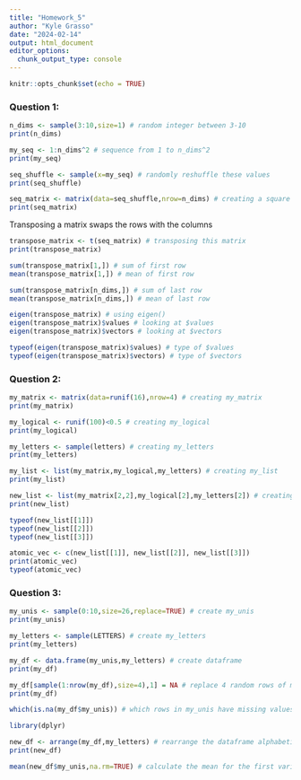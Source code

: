 ```yaml
---
title: "Homework_5"
author: "Kyle Grasso"
date: "2024-02-14"
output: html_document
editor_options: 
  chunk_output_type: console
---
```


```r
knitr::opts_chunk$set(echo = TRUE)
```

### Question 1:
```r
n_dims <- sample(3:10,size=1) # random integer between 3-10
print(n_dims)

my_seq <- 1:n_dims^2 # sequence from 1 to n_dims^2
print(my_seq)

seq_shuffle <- sample(x=my_seq) # randomly reshuffle these values
print(seq_shuffle)

seq_matrix <- matrix(data=seq_shuffle,nrow=n_dims) # creating a square matrix with these values
print(seq_matrix)

```

Transposing a matrix swaps the rows with the columns

```r
transpose_matrix <- t(seq_matrix) # transposing this matrix
print(transpose_matrix)

sum(transpose_matrix[1,]) # sum of first row
mean(transpose_matrix[1,]) # mean of first row

sum(transpose_matrix[n_dims,]) # sum of last row
mean(transpose_matrix[n_dims,]) # mean of last row

eigen(transpose_matrix) # using eigen()
eigen(transpose_matrix)$values # looking at $values
eigen(transpose_matrix)$vectors # looking at $vectors 

typeof(eigen(transpose_matrix)$values) # type of $values
typeof(eigen(transpose_matrix)$vectors) # type of $vectors

```

### Question 2:
```r
my_matrix <- matrix(data=runif(16),nrow=4) # creating my_matrix
print(my_matrix)

my_logical <- runif(100)<0.5 # creating my_logical
print(my_logical)

my_letters <- sample(letters) # creating my_letters
print(my_letters)

my_list <- list(my_matrix,my_logical,my_letters) # creating my_list
print(my_list)

new_list <- list(my_matrix[2,2],my_logical[2],my_letters[2]) # creating new list
print(new_list)

typeof(new_list[[1]])
typeof(new_list[[2]])
typeof(new_list[[3]])

atomic_vec <- c(new_list[[1]], new_list[[2]], new_list[[3]])
print(atomic_vec)
typeof(atomic_vec)
```

### Question 3:
```r
my_unis <- sample(0:10,size=26,replace=TRUE) # create my_unis
print(my_unis)

my_letters <- sample(LETTERS) # create my_letters
print(my_letters)

my_df <- data.frame(my_unis,my_letters) # create dataframe
print(my_df)

my_df[sample(1:nrow(my_df),size=4),1] = NA # replace 4 random rows of my_unis with NA
print(my_df)

which(is.na(my_df$my_unis)) # which rows in my_unis have missing values
```

```r
library(dplyr)
```

```r
new_df <- arrange(my_df,my_letters) # rearrange the dataframe alphabetically
print(new_df)

mean(new_df$my_unis,na.rm=TRUE) # calculate the mean for the first variable after removing NAs

```